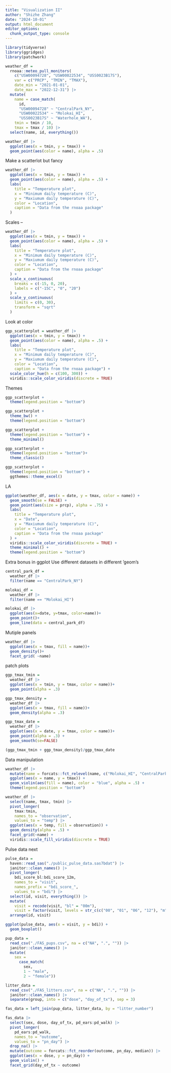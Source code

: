 ```yaml
---
title: "Visualization II"
author: "Shizhe Zhang"
date: "2024-10-01"
output: html_document
editor_options: 
  chunk_output_type: console
---
```


```r
library(tidyverse)
library(ggridges)
library(patchwork)
```

```r
weather_df = 
  rnoaa::meteo_pull_monitors(
    c("USW00094728", "USW00022534", "USS0023B17S"),
    var = c("PRCP", "TMIN", "TMAX"), 
    date_min = "2021-01-01",
    date_max = "2022-12-31") |>
  mutate(
    name = case_match(
      id, 
      "USW00094728" ~ "CentralPark_NY", 
      "USW00022534" ~ "Molokai_HI",
      "USS0023B17S" ~ "Waterhole_WA"),
    tmin = tmin / 10,
    tmax = tmax / 10) |>
  select(name, id, everything())
```


```r
weather_df |> 
  ggplot(aes(x = tmin, y = tmax)) + 
  geom_point(aes(color = name), alpha = .5)
```

Make a scatterlot but fancy

```r
weather_df |> 
  ggplot(aes(x = tmin, y = tmax)) + 
  geom_point(aes(color = name), alpha = .5) + 
  labs(
    title = "Temperature plot",
    x = "Minimum daily temperature (C)",
    y = "Maxiumum daily temperature (C)",
    color = "Location",
    caption = "Data from the rnoaa package"
  )
```

Scales -- 

```r
weather_df |> 
  ggplot(aes(x = tmin, y = tmax)) + 
  geom_point(aes(color = name), alpha = .5) + 
  labs(
    title = "Temperature plot",
    x = "Minimum daily temperature (C)",
    y = "Maxiumum daily temperature (C)",
    color = "Location",
    caption = "Data from the rnoaa package"
  ) + 
  scale_x_continuous(
    breaks = c(-15, 0, 20),
    labels = c("-15C", "0", "20")
  ) +
  scale_y_continuous(
    limits = c(0, 30),
    transform = "sqrt"
  )
```

Look at color

```r
ggp_scatterplot = weather_df |> 
  ggplot(aes(x = tmin, y = tmax)) + 
  geom_point(aes(color = name), alpha = .5) + 
  labs(
    title = "Temperature plot",
    x = "Minimum daily temperature (C)",
    y = "Maxiumum daily temperature (C)",
    color = "Location",
    caption = "Data from the rnoaa package") + 
  scale_color_hue(h = c(100, 300)) +
  viridis::scale_color_viridis(discrete = TRUE)
```

Themes

```r
ggp_scatterplot +
  theme(legend.position = "bottom")

ggp_scatterplot +
  theme_bw() +
  theme(legend.position = "bottom")

ggp_scatterplot +
  theme(legend.position = "bottom") +
  theme_minimal()

ggp_scatterplot +
  theme(legend.position = "bottom")+
  theme_classic()

ggp_scatterplot +
  theme(legend.position = "bottom") +
  ggthemes::theme_excel()
```

LA
```r
ggplot(weather_df, aes(x = date, y = tmax, color = name)) + 
  geom_smooth(se = FALSE) + 
  geom_point(aes(size = prcp), alpha = .75) + 
  labs(
    title = "Temperature plot",
    x = "Date",
    y = "Maxiumum daily temperature (C)",
    color = "Location",
    caption = "Data from the rnoaa package"
  ) + 
  viridis::scale_color_viridis(discrete = TRUE) + 
  theme_minimal() + 
  theme(legend.position = "bottom")
```

Extra bonus in ggplot
Use different datasets in different 'geom's

```r
central_park_df =
  weather_df |> 
  filter(name == "CentralPark_NY")

molokai_df = 
  weather_df |> 
  filter(name == "Molokai_HI")

molokai_df |> 
  ggplot(aes(x=date, y=tmax, color=name))+
  geom_point()+
  geom_line(data = central_park_df)
```

Mutiple panels

```r
weather_df |> 
  ggplot(aes(x = tmax, fill = name))+
  geom_density()+
  facet_grid( ~name)
```

patch plots

```r
ggp_tmax_tmin =
  weather_df |> 
  ggplot(aes(x = tmin, y = tmax, color = name))+
  geom_point(alpha = .3)

ggp_tmax_density =
  weather_df |> 
  ggplot(aes(x = tmax, fill = name))+
  geom_density(alpha = .3)

ggp_tmax_date =
  weather_df |> 
  ggplot(aes(x = date, y = tmax, color = name))+
  geom_point(alpha = .3) +
  geom_smooth(se=FALSE)

(ggp_tmax_tmin + ggp_tmax_density)/ggp_tmax_date
```

Data manipulation

```r
weather_df |>
  mutate(name = forcats::fct_relevel(name, c("Molokai_HI", "CentralPark_NY", "Waterhole_WA"))) |> 
  ggplot(aes(x = name, y = tmax)) + 
  geom_violin(aes(fill = name), color = "blue", alpha = .5) + 
  theme(legend.position = "bottom")

weather_df |>
  select(name, tmax, tmin) |> 
  pivot_longer(
    tmax:tmin,
    names_to = "observation", 
    values_to = "temp") |> 
  ggplot(aes(x = temp, fill = observation)) +
  geom_density(alpha = .5) + 
  facet_grid(~name) + 
  viridis::scale_fill_viridis(discrete = TRUE)
```

Pulse data next

```r
pulse_data = 
  haven::read_sas("./public_pulse_data.sas7bdat") |>
  janitor::clean_names() |>
  pivot_longer(
    bdi_score_bl:bdi_score_12m,
    names_to = "visit", 
    names_prefix = "bdi_score_",
    values_to = "bdi") |>
  select(id, visit, everything()) |>
  mutate(
    visit = recode(visit, "bl" = "00m"),
    visit = factor(visit, levels = str_c(c("00", "01", "06", "12"), "m"))) |>
  arrange(id, visit)

ggplot(pulse_data, aes(x = visit, y = bdi)) + 
  geom_boxplot()
```


```r
pup_data = 
  read_csv("./FAS_pups.csv", na = c("NA", ".", "")) |>
  janitor::clean_names() |>
  mutate(
    sex = 
      case_match(
        sex, 
        1 ~ "male", 
        2 ~ "female"))

litter_data = 
  read_csv("./FAS_litters.csv", na = c("NA", ".", "")) |>
  janitor::clean_names() |>
  separate(group, into = c("dose", "day_of_tx"), sep = 3)

fas_data = left_join(pup_data, litter_data, by = "litter_number") 

fas_data |> 
  select(sex, dose, day_of_tx, pd_ears:pd_walk) |> 
  pivot_longer(
    pd_ears:pd_walk,
    names_to = "outcome", 
    values_to = "pn_day") |> 
  drop_na() |> 
  mutate(outcome = forcats::fct_reorder(outcome, pn_day, median)) |> 
  ggplot(aes(x = dose, y = pn_day)) + 
  geom_violin() + 
  facet_grid(day_of_tx ~ outcome)
```




